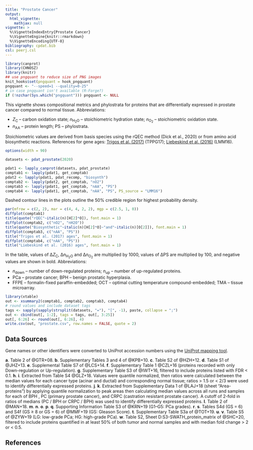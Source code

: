 ```yaml
---
title: "Prostate Cancer"
output:
  html_vignette:
    mathjax: null
vignette: >
  %\VignetteIndexEntry{Prostate Cancer}
  %\VignetteEngine{knitr::rmarkdown}
  %\VignetteEncoding{UTF-8}
bibliography: cpdat.bib
csl: peerj.csl
---
```


```r
library(canprot)
library(CHNOSZ)
library(knitr)
## use pngquant to reduce size of PNG images
knit_hooks$set(pngquant = hook_pngquant)
pngquant <- "--speed=1 --quality=0-25"
# in case pngquant isn't available (R-Forge?)
if (!nzchar(Sys.which("pngquant"))) pngquant <- NULL 
```

This vignette shows compositional metrics and phylostrata for proteins that are differentially expressed in prostate cancer compared to normal tissue.
Abbreviations:

  * <i>Z</i><sub>C</sub> &ndash; carbon oxidation state; <i>n</i><sub>H<sub>2</sub>O</sub> &ndash; stoichiometric hydration state; <i>n</i><sub>O<sub>2</sub></sub> &ndash; stoichiometric oxidation state.
  * <i>n</i><sub>AA</sub> &ndash; protein length; PS &ndash; phylostrata.

Stoichiometric values are derived from basis species using the rQEC method (Dick et al., 2020) or from amino acid biosynthetic reactions.
References for gene ages: [Trigos et al. (2017)](https://doi.org/10.1073/pnas.1617743114) (TPPG17); [Liebeskind et al. (2016)](https://doi.org/10.1093/gbe/evw113) (LMM16).

```r
options(width = 90)
```

<style type="text/css">
body {
  max-width: 800px;
  margin-left: auto;
  margin-right: auto;
}
</style>

```r
datasets <- pdat_prostate(2020)
```

```r
pdat1 <- lapply_canprot(datasets, pdat_prostate)
comptab1 <- lapply(pdat1, get_comptab)
pdat2 <- lapply(pdat1, pdat_recomp, "biosynth")
comptab2 <- lapply(pdat2, get_comptab, "nO2")
comptab3 <- lapply(pdat1, get_comptab, "nAA", "PS")
comptab4 <- lapply(pdat1, get_comptab, "nAA", "PS", PS_source = "LMM16")
```

Dashed contour lines in the plots outline the 50% credible region for highest probability density.

```r
par(mfrow = c(2, 2), mar = c(4, 4, 2, 2), mgp = c(2.5, 1, 0))
diffplot(comptab1)
title(quote("rQEC"~italic(n)[H[2]*O]), font.main = 1)
diffplot(comptab2, c("nO2", "nH2O"))
title(quote("Biosynthetic"~italic(n)[H[2]*O]~"and"~italic(n)[O[2]]), font.main = 1)
diffplot(comptab3, c("nAA", "PS"))
title("Trigos et al. (2017) ages", font.main = 1)
diffplot(comptab4, c("nAA", "PS"))
title("Liebeskind et al. (2016) ages", font.main = 1)
```

In the table, values of &Delta;<i>Z</i><sub>C</sub>, &Delta;<i>n</i><sub>H<sub>2</sub>O</sub> and &Delta;<i>n</i><sub>O<sub>2</sub></sub> are multiplied by 1000, values of &Delta;PS are multiplied by 100, and negative values are shown in bold.
Abbreviations:

  * <i>n</i><sub>down</sub> &ndash; number of down-regulated proteins; <i>n</i><sub>up</sub> &ndash; number of up-regulated proteins.
  * PCa &ndash; prostate cancer; BPH &ndash; benign prostatic hyperplasia.
  * FFPE &ndash; formalin-fixed paraffin-embedded; OCT &ndash; optimal cutting temperature compound-embedded; TMA &ndash; tissue microarray.

```r
library(xtable)
out <- xsummary2(comptab1, comptab2, comptab3, comptab4)
# round values and include dataset tags
tags <- sapply(sapply(strsplit(datasets, "="), "[", -1), paste, collapse = ";")
out <- cbind(out[, 1:2], tags = tags, out[, 3:25])
out[, 6:26] <- round(out[, 6:26], 4)
write.csv(out, "prostate.csv", row.names = FALSE, quote = 2)
```

## Data Sources
Gene names or other identifiers were converted to UniProt accession numbers using the <a href="https://www.uniprot.org/mapping/">UniProt mapping tool</a>.

__a__. Table 2 of @GTR+08.
__b__. Supplementary Tables 3 and 4 of @KPB+10.
__c__. Table S2 of @HZH+12.
__d__. Table S1 of @JHZ+13.
__e__. Supplemental Table S7 of @LCS+14.
__f__. Supplementary Table 1 @CZL+16 (proteins recorded with only Down-regulation or Up-regulation).
__g__. Supplementary Table S3 of @IWT+16, filtered to include proteins listed with FDR < 0.1.
__h__. __i__. Extracted from Table S4 @GLZ+18. Values were quantile normalized, then ratios were calculated between the median values for each cancer type (acinar and ductal) and corresponding normal tissue; ratios > 1.5 or < 2/3 were used to identify differentially expressed proteins.
__j__. __k__. Extracted from Supplementary Data 1 of @LAJ+18 (sheet "Area-proteins") by applying quantile normalization to peak areas then calculating median values across all runs and samples for each of BPH , PC (primary prostate cancer), and CRPC (castration resistant prostate cancer). A cutoff of 2-fold in ratios of medians (PC / BPH or CRPC / BPH) was used to identify differentially expressed proteins.
__l__. Table 2 of @MAN+18.
__m__. __n__. __o__. __p__. __q__. Supporting Information Table S3 of @KRN+19 (G1--G5: PCa grades).
__r__. __s__. Tables S4d (GS = 6) and S4f (GS ≥ 8 or GS = 6) of @MMF+19 (GS: Gleason Score).
__t__. Supplementary Table S3a of @TOT+19.
__u__. __v__. Table S5 of @ZYW+19 (LG: low-grade PCa; HG: high-grade PCa).
__w__. Table S2, Sheet D:S3-SWATH_protein_matrix of @SHC+20, filtered to include proteins quantified in at least 50% of both tumor and normal samples and with median fold change > 2 or < 0.5.

## References
